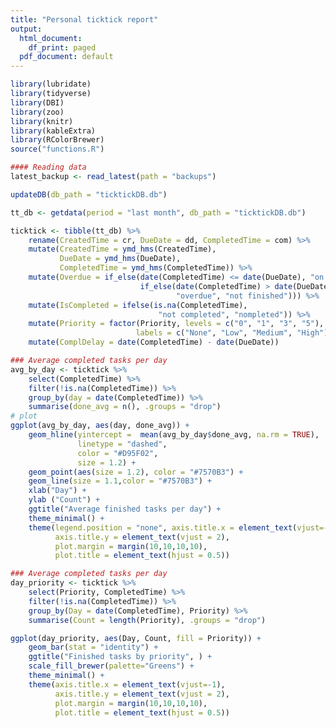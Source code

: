 ```yaml
---
title: "Personal ticktick report"
output:
  html_document:
    df_print: paged
  pdf_document: default
---
```


```r
library(lubridate)
library(tidyverse)
library(DBI)
library(zoo)
library(knitr)
library(kableExtra)
library(RColorBrewer)
source("functions.R")
```

```r
#### Reading data
latest_backup <- read_latest(path = "backups")
```

```r
updateDB(db_path = "ticktickDB.db")
```
```r
tt_db <- getdata(period = "last month", db_path = "ticktickDB.db")
```

```r
ticktick <- tibble(tt_db) %>%
    rename(CreatedTime = cr, DueDate = dd, CompletedTime = com) %>%
    mutate(CreatedTime = ymd_hms(CreatedTime), 
           DueDate = ymd_hms(DueDate), 
           CompletedTime = ymd_hms(CompletedTime)) %>%
    mutate(Overdue = if_else(date(CompletedTime) <= date(DueDate), "on time", 
                             if_else(date(CompletedTime) > date(DueDate), 
                                     "overdue", "not finished"))) %>%
    mutate(IsCompleted = ifelse(is.na(CompletedTime), 
                                 "not completed", "nompleted")) %>%
    mutate(Priority = factor(Priority, levels = c("0", "1", "3", "5"),
                            labels = c("None", "Low", "Medium", "High"))) %>%
    mutate(ComplDelay = date(CompletedTime) - date(DueDate))
```


```r
### Average completed tasks per day
avg_by_day <- ticktick %>%
    select(CompletedTime) %>%
    filter(!is.na(CompletedTime)) %>%
    group_by(day = date(CompletedTime)) %>%
    summarise(done_avg = n(), .groups = "drop")
# plot
ggplot(avg_by_day, aes(day, done_avg)) +
    geom_hline(yintercept =  mean(avg_by_day$done_avg, na.rm = TRUE),
               linetype = "dashed", 
               color = "#D95F02", 
               size = 1.2) +
    geom_point(aes(size = 1.2), color = "#7570B3") +
    geom_line(size = 1.1,color = "#7570B3") +
    xlab("Day") +
    ylab ("Count") +
    ggtitle("Average finished tasks per day") +
    theme_minimal() +
    theme(legend.position = "none", axis.title.x = element_text(vjust=-1),
          axis.title.y = element_text(vjust = 2),
          plot.margin = margin(10,10,10,10),
          plot.title = element_text(hjust = 0.5))
```

```r
### Average completed tasks per day
day_priority <- ticktick %>%
    select(Priority, CompletedTime) %>%
    filter(!is.na(CompletedTime)) %>%
    group_by(Day = date(CompletedTime), Priority) %>%
    summarise(Count = length(Priority), .groups = "drop")

ggplot(day_priority, aes(Day, Count, fill = Priority)) +
    geom_bar(stat = "identity") +
    ggtitle("Finished tasks by priority", ) +
    scale_fill_brewer(palette="Greens") +
    theme_minimal() +
    theme(axis.title.x = element_text(vjust=-1),
          axis.title.y = element_text(vjust = 2),
          plot.margin = margin(10,10,10,10),
          plot.title = element_text(hjust = 0.5))

```
